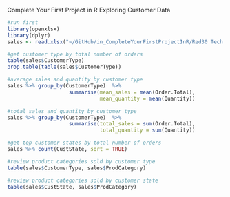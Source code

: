 Complete Your First Project in R
Exploring Customer Data

```{r}
#run first
library(openxlsx)
library(dplyr)
sales <- read.xlsx("~/GitHub/in_CompleteYourFirstProjectInR/Red30 Tech Sales.xlsx",1,detectDates = TRUE)
```

```{r}
#get customer type by total number of orders
table(sales$CustomerType)
prop.table(table(sales$CustomerType))
```


```{r}
#average sales and quantity by customer type
sales %>% group_by(CustomerType)  %>%
                    summarise(mean_sales = mean(Order.Total), 
                              mean_quantity = mean(Quantity))


```


```{r}
#total sales and quantity by customer type
sales %>% group_by(CustomerType)  %>%
                    summarise(total_sales = sum(Order.Total), 
                              total_quantity = sum(Quantity))

```

```{r}
#get top customer states by total number of orders
sales %>% count(CustState, sort = TRUE)
```


```{r}
#review product categories sold by customer type
table(sales$CustomerType, sales$ProdCategory)
```

```{r}
#review product categories sold by customer state
table(sales$CustState, sales$ProdCategory)
```

